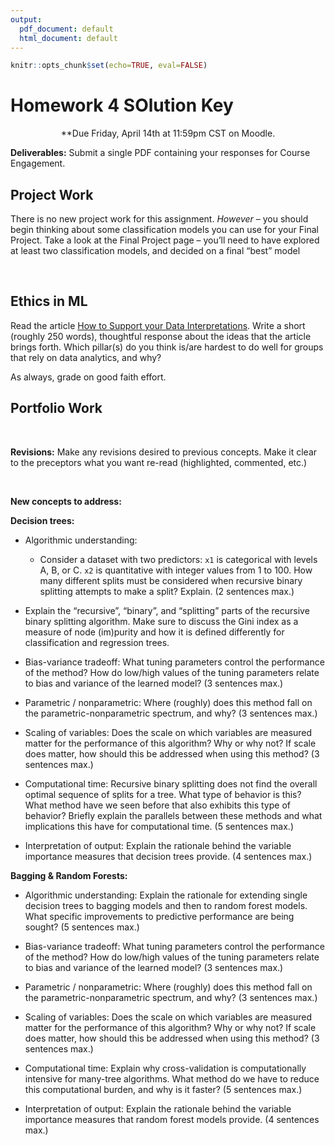 ```yaml
---
output:
  pdf_document: default
  html_document: default
---
```

```r
knitr::opts_chunk$set(echo=TRUE, eval=FALSE)
```

# Homework 4 SOlution Key {-}

<center>
**Due Friday, April 14th at 11:59pm CST on Moodle.
</center>

**Deliverables:** Submit a single PDF containing your responses for Course Engagement.



## Project Work {-}

There is no new project work for this assignment. *However* -- you should begin thinking about some classification models you can use for your Final Project. Take a look at the Final Project page -- you'll need to have explored at least two classification models, and decided on a final "best" model

<br>


## Ethics in ML {-}

Read the article [How to Support your Data Interpretations](https://weallcount.com/2020/10/24/how-to-support-your-data-interpretations/). Write a short (roughly 250 words), thoughtful response about the ideas that the article brings forth. Which pillar(s) do you think is/are hardest to do well for groups that rely on data analytics, and why?

As always, grade on good faith effort. 


## Portfolio Work {-}

<br>

 **Revisions:** Make any revisions desired to previous concepts. Make it clear to the preceptors what you want re-read (highlighted, commented, etc.)

<br>

**New concepts to address:**


**Decision trees:**

- Algorithmic understanding:
    - Consider a dataset with two predictors: `x1` is categorical with levels A, B, or C. `x2` is quantitative with integer values from 1 to 100. How many different splits must be considered when recursive binary splitting attempts to make a split? Explain. (2 sentences max.)
    

- Explain the "recursive", "binary", and "splitting" parts of the recursive binary splitting algorithm. Make sure to discuss the Gini index as a measure of node (im)purity and how it is defined differently for classification and regression trees.
    

- Bias-variance tradeoff: What tuning parameters control the performance of the method? How do low/high values of the tuning parameters relate to bias and variance of the learned model? (3 sentences max.)

- Parametric / nonparametric: Where (roughly) does this method fall on the parametric-nonparametric spectrum, and why? (3 sentences max.)


- Scaling of variables: Does the scale on which variables are measured matter for the performance of this algorithm? Why or why not? If scale does matter, how should this be addressed when using this method? (3 sentences max.)

- Computational time: Recursive binary splitting does not find the overall optimal sequence of splits for a tree. What type of behavior is this? What method have we seen before that also exhibits this type of behavior? Briefly explain the parallels between these methods and what implications this have for computational time. (5 sentences max.)

- Interpretation of output: Explain the rationale behind the variable importance measures that decision trees provide. (4 sentences max.)



**Bagging & Random Forests:**

- Algorithmic understanding: Explain the rationale for extending single decision trees to bagging models and then to random forest models. What specific improvements to predictive performance are being sought? (5 sentences max.)

- Bias-variance tradeoff: What tuning parameters control the performance of the method? How do low/high values of the tuning parameters relate to bias and variance of the learned model? (3 sentences max.)

- Parametric / nonparametric: Where (roughly) does this method fall on the parametric-nonparametric spectrum, and why? (3 sentences max.)

- Scaling of variables: Does the scale on which variables are measured matter for the performance of this algorithm? Why or why not? If scale does matter, how should this be addressed when using this method? (3 sentences max.)

- Computational time: Explain why cross-validation is computationally intensive for many-tree algorithms. What method do we have to reduce this computational burden, and why is it faster? (5 sentences max.)


- Interpretation of output: Explain the rationale behind the variable importance measures that random forest models provide. (4 sentences max.)


<br><br><br>






